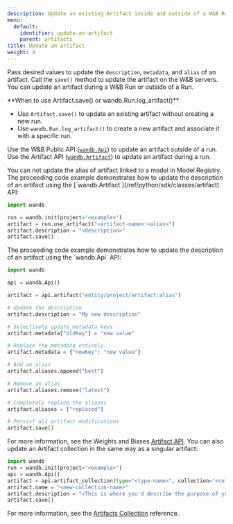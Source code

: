 ```yaml
---
description: Update an existing Artifact inside and outside of a W&B Run.
menu:
  default:
    identifier: update-an-artifact
    parent: artifacts
title: Update an artifact
weight: 4
---
```


Pass desired values to update the `description`, `metadata`, and `alias` of an artifact. Call the `save()` method to update the artifact on the W&B servers. You can update an artifact during a W&B Run or outside of a Run.

<Note>
**When to use Artifact.save() or wandb.Run.log_artifact()**

- Use `Artifact.save()` to update an existing artifact without creating a new run.
- Use `wandb.Run.log_artifact()` to create a new artifact and associate it with a specific run.
</Note>

Use the W&B Public API ([`wandb.Api`](/ref/python/public-api/api)) to update an artifact outside of a run. Use the Artifact API ([`wandb.Artifact`](/ref/python/sdk/classes/artifact)) to update an artifact during a run.

<Warning>
You can not update the alias of artifact linked to a model in Model Registry.
</Warning>

<Tabs>
<Tab title="During a run">
The proceeding code example demonstrates how to update the description of an artifact using the [`wandb.Artifact`](/ref/python/sdk/classes/artifact) API:

```python
import wandb

run = wandb.init(project="<example>")
artifact = run.use_artifact("<artifact-name>:<alias>")
artifact.description = "<description>"
artifact.save()
```
</Tab>
<Tab title="Outside of a run">
The proceeding code example demonstrates how to update the description of an artifact using the `wandb.Api` API:

```python
import wandb

api = wandb.Api()

artifact = api.artifact("entity/project/artifact:alias")

# Update the description
artifact.description = "My new description"

# Selectively update metadata keys
artifact.metadata["oldKey"] = "new value"

# Replace the metadata entirely
artifact.metadata = {"newKey": "new value"}

# Add an alias
artifact.aliases.append("best")

# Remove an alias
artifact.aliases.remove("latest")

# Completely replace the aliases
artifact.aliases = ["replaced"]

# Persist all artifact modifications
artifact.save()
```

For more information, see the Weights and Biases [Artifact API](/ref/python/sdk/classes/artifact).
</Tab>
<Tab title="With collections">
You can also update an Artifact collection in the same way as a singular artifact:

```python
import wandb
run = wandb.init(project="<example>")
api = wandb.Api()
artifact = api.artifact_collection(type="<type-name>", collection="<collection-name>")
artifact.name = "<new-collection-name>"
artifact.description = "<This is where you'd describe the purpose of your collection.>"
artifact.save()
```
For more information, see the [Artifacts Collection](/ref/python/public-api/api) reference.
</Tab>
</Tabs>

